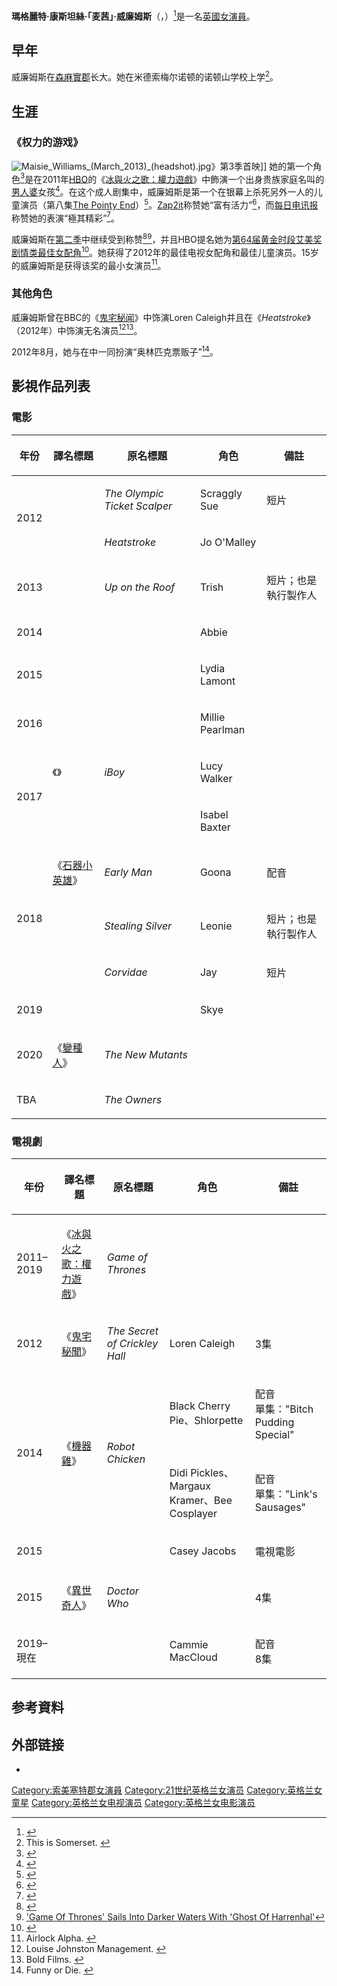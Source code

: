 
{{noteTA
|T=zh-tw:梅西·威廉斯;zh-cn:麦茜·威廉姆斯;
|G1=Movie
|G2=TV
|1=zh-tw:梅西;zh-cn:麦茜;
|2=zh-tw:威廉斯;zh-cn:威廉姆斯;
|3=zh-hk:權力遊戲;zh-tw:冰與火之歌：權力遊戲;zh-cn:权力的游戏;
}}
{{Infobox entertainer
| name = 梅西·威廉斯<br />Maisie Williams
| type = 女演员
| image = Maisie Williams by Gage Skidmore 3.jpg
| caption = 麦茜·威廉姆斯于2019年[[圣迭戈国际漫画展|圣迭戈国际漫画展]]
| birth_name = Margaret Constance Williams
| birth_date = {{Birth date and age|1997|4|15}}
| birth_place = {{UK}}[[英格蘭|英格蘭]][[布里斯托|布里斯托]]
| occupation = 演员
| years_active = 2011年至今
}}

'''瑪格麗特·康斯坦絲·「麦茜」·威廉姆斯'''（{{lang-en|'''Margaret Constance "Maisie" Williams'''}}，{{bd|1997年|4月15日||}}）<ref>{{cite web|title=Maisie Williams|url=http://www.tv.com/maisie-williams/person/657601/biography.html|publisher=[[TV.com|TV.com]]|accessdate=2011-07-29|archive-url=https://www.webcitation.org/6IKdbi32O?url=http://www.tv.com/people/maisie-williams/biography/|archive-date=2013-07-23|dead-url=yes}}</ref>是一名[[英國|英國]][[女演員|女演員]]。

== 早年 ==
威廉姆斯在[[森麻實郡|森麻實郡]]长大。她在米德索梅尔诺顿的诺顿山学校上学<ref>This is Somerset. {{cite web
 |title       = link
 |url         = http://www.thisissomerset.co.uk/Maisie-starring-role-Sean-Bean/story-12340725-detail/story.html
 |deadurl     = yes
 |archiveurl  = https://web.archive.org/web/20130504072851/http://www.thisissomerset.co.uk/Maisie-starring-role-Sean-Bean/story-12340725-detail/story.html
 |archivedate = 2013-05-04
 |accessdate  = 2012-12-15
}}</ref>。

== 生涯 ==
=== 《权力的游戏》 ===
[[File:Maisie_Williams_(March_2013)_(headshot).jpg|thumb]]》第3季首映]]
她的第一个角色<ref name="Access Hollywood 13 June 2011">{{cite news
|last=Spero
|first=Jesse
|title=Maisie Williams Talks 'Game Of Thrones' Shocking Death
|url=http://www.accesshollywood.com/maisie-williams-talks-game-of-thrones-shocking-death_article_49207
|accessdate=2011-07-29
|newspaper=[[Access_Hollywood|Access Hollywood]]
|date=2011-06-13
|archive-date=2011-07-18
|archive-url=https://web.archive.org/web/20110718042245/http://www.accesshollywood.com/maisie-williams-talks-game-of-thrones-shocking-death_article_49207
|dead-url=no
}}</ref>是在2011年[[HBO|HBO]]的《[[权力的游戏_(电视剧)|冰與火之歌：權力遊戲]]》中飾演一个出身贵族家庭名叫{{link-en|艾莉亚·史塔克|Arya Stark}}的[[男人婆|男人婆]]女孩<ref name="TV Guide 2 June 2011">{{cite news|last=Nguyen|first=Hanh|title=Game of Thrones' Maisie Williams: I Did Try to Make Arya Left-Handed!|url=http://www.tvguide.com/News/Game-Thrones-Maisie-Williams-1033874.aspx?rss=keywords&partnerid=imdb&profileid=01|accessdate=2011-07-29|newspaper=[[TV_Guide|TV Guide]]|date=2011-06-02|archive-date=2013-10-04|archive-url=https://web.archive.org/web/20131004212630/http://www.tvguide.com/News/Game-Thrones-Maisie-Williams-1033874.aspx?rss=keywords&partnerid=imdb&profileid=01|dead-url=no}}</ref>。在这个成人剧集中，威廉姆斯是第一个在银幕上杀死另外一人的儿童演员（第八集[[The_Pointy_End|The Pointy End]]）<ref>{{cite news
|title=Game of Thrones Postmortem: Williams on the Pointy End, Harington Fights a White Walker
|url=http://www.tvguide.com/News/Game-Thrones-Episode-8-1033970.aspx
|work=[[TV_Guide|TV Guide]]|date=2011-06-05|accessdate=2011-12-06
}}</ref>。[[Zap2it|Zap2it]]称赞她“富有活力”<ref>{{cite news
 |last        = Porter
 |first       = Rick
 |title       = 'Game of Thrones' review: Well-acted, beautifully shot fantasy for grownups
 |url         = http://blog.zap2it.com/frominsidethebox/2011/04/game-of-thrones-review-well-acted-beautifully-shot-fantasy-for-grownups.html
 |accessdate  = 2011-07-29
 |newspaper   = Zap2It
 |date        = 2011-04-17
 |deadurl     = yes
 |archiveurl  = https://web.archive.org/web/20110723235407/http://blog.zap2it.com/frominsidethebox/2011/04/game-of-thrones-review-well-acted-beautifully-shot-fantasy-for-grownups.html
 |archivedate = 2011-07-23
}}</ref>，而[[每日电讯报|每日电讯报]]称赞她的表演“極其精彩”<ref name="The Telegraph 6 June 2011">{{cite news
|last=Chivers
|first=Tom
|title=Game of Thrones, episode eight - The Pointy End, review
|url=http://www.telegraph.co.uk/culture/tvandradio/8560692/Game-of-Thrones-episode-eight-The-Pointy-End-review.html
|accessdate=2011-07-29
|newspaper=[[The_Daily_Telegraph|The Telegraph]]
|date=2011-06-06
|archive-date=2011-08-23
|archive-url=https://web.archive.org/web/20110823094251/http://www.telegraph.co.uk/culture/tvandradio/8560692/Game-of-Thrones-episode-eight-The-Pointy-End-review.html
|dead-url=no
}}</ref>。

威廉姆斯在[[权力的游戏_(电视剧)|第二季]]中继续受到称赞<ref>{{Cite web |url=http://www.avclub.com/articles/the-ghost-of-harrenhal-for-newbies,72795/ |title=Game Of Thrones (newbies): “The Ghost Of Harrenhal” (for newbies) |accessdate=2012-12-15 |archive-date=2013-06-06 |archive-url=https://web.archive.org/web/20130606153728/http://www.avclub.com/articles/the-ghost-of-harrenhal-for-newbies,72795/ |dead-url=no }}</ref><ref>[http://www.forbes.com/sites/erikkain/2012/04/30/game-of-thrones-sails-into-darker-waters-with-ghost-of-harrenhal/2/ 'Game Of Thrones' Sails Into Darker Waters With 'Ghost Of Harrenhal']</ref>，并且HBO提名她为[[第64届黄金时段艾美奖|第64届黄金时段艾美奖]][[黃金時段艾美獎|剧情类最佳女配角]]<ref>{{cite news
|first=Newsdesk
|title=Let's peek inside HBO's Emmy FYC campaign package
|url=http://www.goldderby.com/emmys/news/2774/let%27s-peek-inside-hbo%27s-emmy-fyc-campaign-package.html
|accessdate=2012-05-05
|newspaper=[[Gold_Derby|Gold Derby]]
|archive-date=2012-04-25
|archive-url=https://web.archive.org/web/20120425220258/http://www.goldderby.com/emmys/news/2774/let's-peek-inside-hbo's-emmy-fyc-campaign-package.html
|dead-url=no
}}</ref>。她获得了2012年的{{link-en|Airlock Alpha|Airlock Alpha|Portal Award}}最佳电视女配角和最佳儿童演员。15岁的威廉姆斯是获得该奖的最小女演员<ref>Airlock Alpha. {{cite web
|title='Game Of Thrones' Conquers With 4 Portal Awards
|url=http://www.airlockalpha.com/node/9361/game-of-thrones-conquers-with-4-portal-awards.html
|accessdate=2012-09-19
|archive-date=2014-10-18
|archive-url=https://web.archive.org/web/20141018090716/http://www.airlockalpha.com/node/9361/game-of-thrones-conquers-with-4-portal-awards.html
|dead-url=no
}}</ref>。

=== 其他角色 ===
威廉姆斯曾在BBC的《[[鬼宅秘闻|鬼宅秘闻]]》中饰演Loren Caleigh并且在《''Heatstroke''》（2012年）中饰演无名演员<ref>Louise Johnston Management.  {{cite web
|title=news
|url=http://www.louisejohnstonmanagement.com/showpage.asp?page=news
|accessdate=2012-05-05
|archive-url=https://www.webcitation.org/6IKdckbYI?url=http://www.louisejohnstonmanagement.com/showpage.asp?page=news
|archive-date=2013-07-23
|dead-url=yes
}}</ref><ref>Bold Films.  {{cite web
 |title       = New Films
 |url         = http://www.boldfilms.com/films/film_detail.asp?projectId=%7B877BAD6C-B589-E111-BA52-5296B839ED91%7D
 |accessdate  = 2012-05-05
 |deadurl     = yes
 |archiveurl  = https://web.archive.org/web/20130722072258/http://www.boldfilms.com/films/film_detail.asp?projectId=%7B877BAD6C-B589-E111-BA52-5296B839ED91%7D
 |archivedate = 2013-07-22
}}</ref>。

2012年8月，她与在{{link-en|笑死人不偿命|Funny or Die}}中一同扮演“奥林匹克票贩子”<ref>Funny or Die. {{cite web
|title=link
|url=http://www.funnyordie.com/videos/2d26100ce3/the-olympic-ticket-scalper-with-patrick-stewart-ryan-lochte-simon-pegg-maisie-williams
|accessdate=2012-12-15
|archive-date=2016-02-26
|archive-url=https://web.archive.org/web/20160226053124/http://www.funnyordie.com/videos/2d26100ce3/the-olympic-ticket-scalper-with-patrick-stewart-ryan-lochte-simon-pegg-maisie-williams
|dead-url=yes
}}</ref>。

== 影視作品列表 ==
=== 電影 ===
{|class="wikitable sortable"
|-
! 年份
! 譯名標題
! 原名標題
! 角色
! 備註
|-
| rowspan=2| 2012
| {{n/a}}
| ''The Olympic Ticket Scalper''
| Scraggly Sue
| 短片
|-
| {{n/a}}
| ''Heatstroke''
| Jo O'Malley
|
|-
| 2013
| {{n/a}}
| ''Up on the Roof''
| Trish
| 短片；也是執行製作人
|-
| 2014
| {{n/a}}
| ''{{link-en|Gold (2014 film)|Gold (2014 film)|Gold}}''
| Abbie
|
|-
| 2015
| {{n/a}}
| ''{{link-en|The Falling (2014 film)|The Falling (2014 film)|The Falling}}''
| Lydia Lamont
|
|-
| 2016
| {{n/a}}
| ''{{link-en|The Book of Love (film)|The Book of Love (film)|The Book of Love}}''
| Millie Pearlman
|
|-
| rowspan=2| 2017
| 《{{link-en|iBoy奇機少年|iBoy}}》
| ''iBoy''
| Lucy Walker
|
|-
| {{n/a}}
| ''{{link-en|Mary Shelley (film)|Mary Shelley (film)|Mary Shelley}}''
| Isabel Baxter
|
|-
| rowspan=3| 2018
| 《[[石器小英雄|石器小英雄]]》
| ''Early Man''
| Goona
| 配音
|-
| {{n/a}}
| ''Stealing Silver''
| Leonie
| 短片；也是執行製作人
|-
| {{n/a}}
| ''Corvidae''
| Jay
| 短片
|-
| 2019
| {{n/a}}
| ''{{link-en|Then Came You (film)|Then Came You (film)|Then Came You}}''
| Skye
|
|-
| 2020
| 《[[變種人_(電影)|變種人]]》
| ''The New Mutants''
| {{link-en|Wolfsbane (comics)|Wolfsbane (comics)|Rahne Sinclair / Wolfsbane}}
|
|-
| TBA
| {{n/a}}
| ''The Owners''
|
|
|}

=== 電視劇 ===
{|class="wikitable sortable"
|-
! 年份
! 譯名標題
! 原名標題
! 角色
! 備註
|-
| 2011–2019
| 《[[权力的游戏_(电视剧)|冰與火之歌：權力遊戲]]》
| ''Game of Thrones''
| {{link-en|艾莉亞·史塔克|Arya Stark}}
|
|-
| 2012
| 《[[鬼宅秘聞|鬼宅秘聞]]》
| ''The Secret of Crickley Hall''
| Loren Caleigh
| 3集
|-
| rowspan="2"| 2014
| rowspan="2"| 《[[機器雞|機器雞]]》
| rowspan="2"| ''Robot Chicken''
| Black Cherry Pie、Shlorpette
| 配音<br />單集："Bitch Pudding Special"
|-
| Didi Pickles、Margaux Kramer、Bee Cosplayer
| 配音<br />單集："Link's Sausages"
|-
| 2015
| {{n/a}}
| ''{{link-en|Cyberbully (2015 film)|Cyberbully (2015 film)|Cyberbully}}''
| Casey Jacobs
| 電視電影
|-
| 2015
| 《[[異世奇人|異世奇人]]》
| ''Doctor Who''
| {{link-en|Ashildr|Ashildr}}
| 4集
|-
| 2019–現在
| {{n/a}}
| ''{{link-en|Gen:Lock|Gen:Lock}}''
| Cammie MacCloud
| 配音<br />8集
|}

== 参考資料 ==
{{reflist|2}}

== 外部链接 ==
{{Commonscat|Maisie Williams}}
* {{IMDb name|3586035}}


{{Authority control}}
{{DEFAULTSORT:Williams, Maisie}}
[[Category:索美塞特郡女演員|Category:索美塞特郡女演員]]
[[Category:21世纪英格兰女演员|Category:21世纪英格兰女演员]]
[[Category:英格兰女童星|Category:英格兰女童星]]
[[Category:英格兰女电视演员|Category:英格兰女电视演员]]
[[Category:英格兰女电影演员|Category:英格兰女电影演员]]